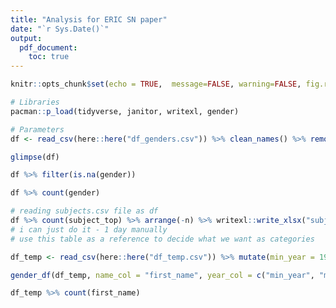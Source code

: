 ---
title: "Analysis for ERIC SN paper"
date: "`r Sys.Date()`"
output: 
  pdf_document:
    toc: true
---

```{r setup, include=FALSE}
knitr::opts_chunk$set(echo = TRUE,  message=FALSE, warning=FALSE, fig.retina = 4)
```

```{r}
# Libraries
pacman::p_load(tidyverse, janitor, writexl, gender)

# Parameters
df <- read_csv(here::here("df_genders.csv")) %>% clean_names() %>% remove_empty()

glimpse(df)

df %>% filter(is.na(gender))

df %>% count(gender)
```











```{r}
# reading subjects.csv file as df
df %>% count(subject_top) %>% arrange(-n) %>% writexl::write_xlsx("subjects_v1.xlsx")
# i can just do it - 1 day manually
# use this table as a reference to decide what we want as categories
```




```{r}
df_temp <- read_csv(here::here("df_temp.csv")) %>% mutate(min_year = 1900, max_year = 2010)

gender_df(df_temp, name_col = "first_name", year_col = c("min_year", "max_year"))

df_temp %>% count(first_name)
```


